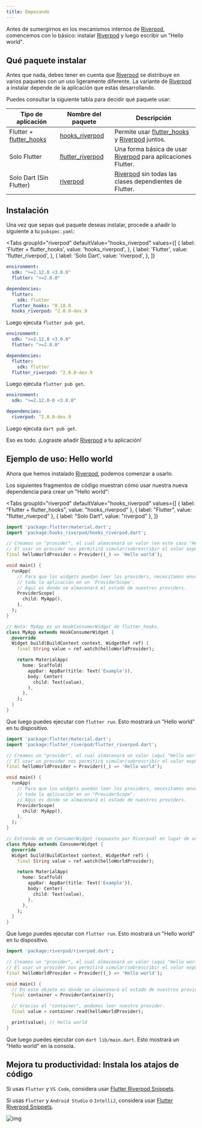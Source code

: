 ```yaml
---
title: Empezando
---
```



Antes de sumergirnos en los mecanismos internos de [Riverpod], comencemos con 
lo básico: instalar [Riverpod] y luego escribir un "Hello world".

## Qué paquete instalar

Antes que nada, debes tener en cuenta que [Riverpod] se distribuye en varios paquetes con un uso ligeramente diferente.
La variante de [Riverpod] a instalar depende de la aplicación que estás desarrollando.

Puedes consultar la siguiente tabla para decidir qué paquete usar:

| Tipo de aplicación             | Nombre del paquete                                                                 | Descripción                                                    |
| ------------------------------ | ---------------------------------------------------------------------------------- | -------------------------------------------------------------- |
| Flutter + [flutter_hooks]      | [hooks_riverpod]                                                                   | Permite usar [flutter_hooks] y [Riverpod] juntos.              |
| Solo Flutter                   | [flutter_riverpod]                                                                 | Una forma básica de usar [Riverpod] para aplicaciones Flutter. |
| Solo Dart (Sin Flutter)        | [riverpod](https://github.com/rrousselGit/riverpod/tree/master/packages/riverpod) | [Riverpod] sin todas las clases dependientes de Flutter.       |

## Instalación

Una vez que sepas qué paquete deseas instalar, procede a añadir lo siguiente a tu `pubspec.yaml`:

<Tabs
  groupId="riverpod"
  defaultValue="hooks_riverpod"
  values={[
    { label: 'Flutter + flutter_hooks', value: 'hooks_riverpod', },
    { label: 'Flutter', value: 'flutter_riverpod', },
    { label: 'Solo Dart', value: 'riverpod', },
  ]}
>
<TabItem value="hooks_riverpod">

```yaml title="pubspec.yaml"
environment:
  sdk: ">=2.12.0 <3.0.0"
  flutter: ">=2.0.0"

dependencies:
  flutter:
    sdk: flutter
  flutter_hooks: ^0.18.0
  hooks_riverpod: ^2.0.0-dev.9
```

Luego ejecuta `flutter pub get`.

</TabItem>
<TabItem value="flutter_riverpod">

```yaml title="pubspec.yaml"
environment:
  sdk: ">=2.12.0 <3.0.0"
  flutter: ">=2.0.0"

dependencies:
  flutter:
    sdk: flutter
  flutter_riverpod: ^2.0.0-dev.9
```

Luego ejecuta `flutter pub get`.

</TabItem>
<TabItem value="riverpod">

```yaml title="pubspec.yaml"
environment:
  sdk: ">=2.12.0-0 <3.0.0"

dependencies:
  riverpod: ^2.0.0-dev.9
```

Luego ejecuta `dart pub get`.

</TabItem>
</Tabs>

Eso es todo. ¡Lograste añadir [Riverpod] a tu aplicación!

## Ejemplo de uso: Hello world

Ahora que hemos instalado [Riverpod], podemos comenzar a usarlo.

Los siguientes fragmentos de código muestran cómo usar nuestra nueva dependencia para crear un "Hello world":

<Tabs
  groupId="riverpod"
  defaultValue="hooks_riverpod"
  values={[
    { label: "Flutter + flutter_hooks", value: "hooks_riverpod" },
    { label: "Flutter", value: "flutter_riverpod" },
    { label: "Solo Dart", value: "riverpod" },
  ]}
>
<TabItem value="hooks_riverpod">

```dart title="lib/main.dart"
import 'package:flutter/material.dart';
import 'package:hooks_riverpod/hooks_riverpod.dart';

// Creamos un "provider", el cual almacenará un valor (en este caso "Hello world").
// El usar un provider nos permitirá simular/sobrescribir el valor expuesto.
final helloWorldProvider = Provider((_) => 'Hello world');

void main() {
  runApp(
    // Para que los widgets puedan leer los providers, necesitamos envolver
    // toda la aplicación en un `ProviderScope`.
    // Aquí es donde se almacenará el estado de nuestros providers.
    ProviderScope(
      child: MyApp(),
    ),
  );
}

// Nota: MyApp es un HookConsumerWidget de flutter_hooks.
class MyApp extends HookConsumerWidget {
  @override
  Widget build(BuildContext context, WidgetRef ref) {
    final String value = ref.watch(helloWorldProvider);

    return MaterialApp(
      home: Scaffold(
        appBar: AppBar(title: Text('Example')),
        body: Center(
          child: Text(value),
        ),
      ),
    );
  }
}
```

Que luego puedes ejecutar con `flutter run`.
Esto mostrará un "Hello world" en tu dispositivo.

</TabItem>
<TabItem value="flutter_riverpod">

```dart title="lib/main.dart"
import 'package:flutter/material.dart';
import 'package:flutter_riverpod/flutter_riverpod.dart';

// Creamos un "provider", el cual almacenará un valor (aquí "Hello world").
// El usar un provider nos permitirá simular/sobrescribir el valor expuesto.
final helloWorldProvider = Provider((_) => 'Hello world');

void main() {
  runApp(
    // Para que los widgets puedan leer los providers, necesitamos envolver
    // toda la aplicación en un "ProviderScope".
    // Aquí es donde se almacenará el estado de nuestros providers.
    ProviderScope(
      child: MyApp(),
    ),
  );
}

// Extienda de un ConsumerWidget (expuesto por Riverpod) en lugar de un StatelessWidget.
class MyApp extends ConsumerWidget {
  @override
  Widget build(BuildContext context, WidgetRef ref) {
    final String value = ref.watch(helloWorldProvider);

    return MaterialApp(
      home: Scaffold(
        appBar: AppBar(title: Text('Example')),
        body: Center(
          child: Text(value),
        ),
      ),
    );
  }
}
```

Que luego puedes ejecutar con `flutter run`.
Esto mostrará un "Hello world" en tu dispositivo.

</TabItem>
<TabItem value="riverpod">

```dart title="lib/main.dart"
import 'package:riverpod/riverpod.dart';

// Creamos un "provider", el cual almacenará un valor (aquí "Hello world").
// El usar un provider nos permitirá simular/sobrescribir el valor expuesto.
final helloWorldProvider = Provider((_) => 'Hello world');

void main() {
  // En este objeto es donde se almacenará el estado de nuestros providers.
  final container = ProviderContainer();

  // Gracias al "container", podemos leer nuestro provider.
  final value = container.read(helloWorldProvider);

  print(value); // Hello world
}
```

Que luego puedes ejecutar con `dart lib/main.dart`.
Esto mostrará un "Hello world" en la consola.

</TabItem> 
</Tabs>

## Mejora tu productividad: Instala los atajos de código

Si usas `Flutter` y `VS Code`, considera usar [Flutter Riverpod Snippets](https://marketplace.visualstudio.com/items?itemName=robert-brunhage.flutter-riverpod-snippets).

Si usas `Flutter` y `Android Studio` o `IntelliJ`, considera usar [Flutter Riverpod Snippets](https://plugins.jetbrains.com/plugin/14641-flutter-riverpod-snippets).

![img](/img/snippets/greetingProvider.gif)

[riverpod]: https://github.com/rrousselgit/riverpod
[hooks_riverpod]: https://pub.dev/packages/hooks_riverpod
[flutter_riverpod]: https://pub.dev/packages/flutter_riverpod
[flutter_hooks]: https://github.com/rrousselGit/flutter_hooks
